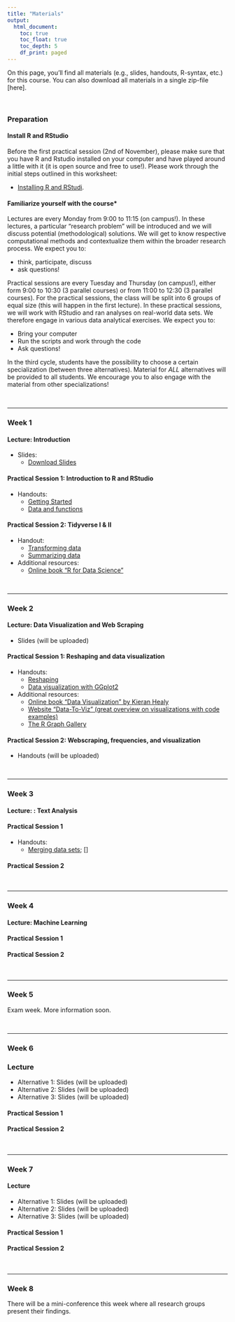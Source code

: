 ```yaml
---
title: "Materials"
output: 
  html_document:
    toc: true
    toc_float: true
    toc_depth: 5
    df_print: paged
---
```


On this page, you'll find all materials (e.g., slides, handouts, R-syntax, etc.) for this course. You can also download all materials in a single zip-file [here].  

<br>

### Preparation

#### Install R and RStudio

Before the first practical session (2nd of November), please make sure that you have R and Rstudio installed on your computer and have played around a little with it (it is open source and free to use!). Please work through the initial steps outlined in this worksheet:

- [Installing R and RStudi](https://github.com/ccs-amsterdam/r-course-material/blob/master/tutorials/R_basics_1_getting_started_short.md). 

#### Familiarize yourself with the course*

Lectures are every Monday from 9:00 to 11:15 (on campus!). In these lectures, a particular "research problem" will be introduced and we will discuss potential (methodological) solutions. We will get to know respective computational methods and contextualize them within the broader research process. We expect you to:

- think, participate, discuss
- ask questions!

Practical sessions are every Tuesday and Thursday (on campus!), either form 9:00 to 10:30 (3 parallel courses) or from 11:00 to 12:30 (3 parallel courses). For the practical sessions, the class will be split into 6 groups of equal size (this will happen in the first lecture). In these practical sessions, we will work with RStudio and ran analyses on real-world data sets. We therefore engage in various data analytical exercises. We expect you to: 

- Bring your computer
- Run the scripts and work through the code 
- Ask questions!

In the third cycle, students have the possibility to choose a certain specialization (between three alternatives). Material for *ALL* alternatives will be provided to all students. We encourage you to also engage with the material from other specializations!


<br>
<hr>

### Week 1

#### Lecture: Introduction

- Slides:
    - [Download Slides](slides/01_introduction.html)

#### Practical Session 1: Introduction to R and RStudio

- Handouts: 
    - [Getting Started](https://github.com/ccs-amsterdam/r-course-material/blob/master/tutorials/R_basics_1_getting_started.md)
    - [Data and functions](https://github.com/ccs-amsterdam/r-course-material/blob/master/tutorials/R_basics_2_data_and_functions.md)

#### Practical Session 2: Tidyverse I & II

- Handout: 
    - [Transforming data](https://github.com/ccs-amsterdam/r-course-material/blob/master/tutorials/R-tidy-5-transformation.md)
    - [Summarizing data](https://github.com/ccs-amsterdam/r-course-material/blob/master/tutorials/R-tidy-5b-groupby.md)
- Additional resources: 
    - [Online book "R for Data Science"](https://r4ds.had.co.nz/)

<br>
<hr>

### Week 2

#### Lecture: Data Visualization and Web Scraping

- Slides (will be uploaded)

#### Practical Session 1: Reshaping and data visualization

- Handouts:
    - [Reshaping](https://www.youtube.com/watch?v=j4lZWJ3Osr8&list=PLjXODJ_lGN_V2ntvV2CN_GvzZ6Qm5km9L&index=5)
    - [Data visualization with GGplot2](https://github.com/ccs-amsterdam/r-course-material/blob/master/tutorials/r-tidy-3_7-visualization.md)
- Additional resources: 
    - [Online book "Data Visualization" by Kieran Healy](https://socviz.co/)
    - [Website "Data-To-Viz" (great overview on visualizations with code examples)](https://www.data-to-viz.com/)
    - [The R Graph Gallery](https://www.r-graph-gallery.com/)

#### Practical Session 2: Webscraping, frequencies, and visualization

- Handouts (will be uploaded)

<br>
<hr>

### Week 3

#### Lecture: : Text Analysis

#### Practical Session 1

- Handouts: 
    - [Merging data sets](https://github.com/ccs-amsterdam/r-course-material/blob/master/tutorials/R-tidy-13a-joining.md); []

#### Practical Session 2 

<br>
<hr>

### Week 4

#### Lecture: Machine Learning

#### Practical Session 1

#### Practical Session 2

<br>
<hr>

### Week 5

Exam week. More information soon. 

<br>
<hr>

### Week 6

### Lecture

- Alternative 1: Slides (will be uploaded)
- Alternative 2: Slides (will be uploaded)
- Alternative 3: Slides (will be uploaded)

#### Practical Session 1

#### Practical Session 2

<br>
<hr>

### Week 7

#### Lecture

- Alternative 1: Slides (will be uploaded)
- Alternative 2: Slides (will be uploaded)
- Alternative 3: Slides (will be uploaded)

#### Practical Session 1

#### Practical Session 2

<br>
<hr>

### Week 8

There will be a mini-conference this week where all research groups present their findings. 